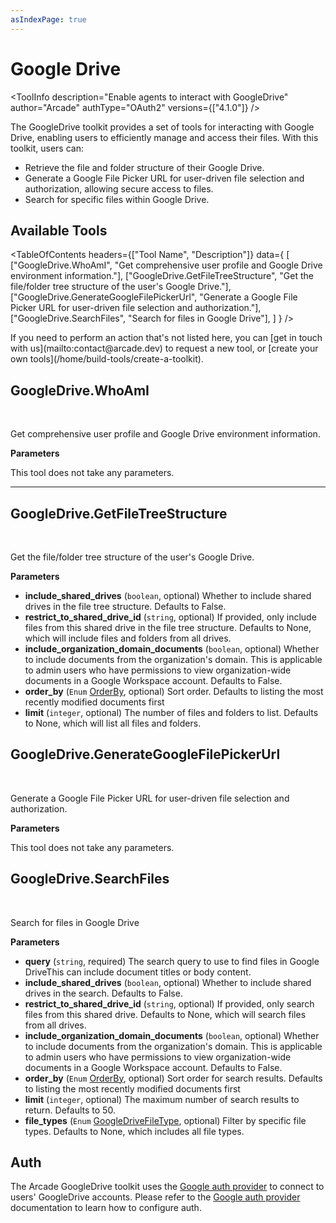 ```yaml
---
asIndexPage: true
---
```

# Google Drive


<ToolInfo
  description="Enable agents to interact with GoogleDrive"
  author="Arcade"
  authType="OAuth2"
  versions={["4.1.0"]}
/>

<Badges repo="arcadeai/arcade_google_drive" />

The GoogleDrive toolkit provides a set of tools for interacting with Google Drive, enabling users to efficiently manage and access their files. With this toolkit, users can:

- Retrieve the file and folder structure of their Google Drive.
- Generate a Google File Picker URL for user-driven file selection and authorization, allowing secure access to files.
- Search for specific files within Google Drive.

## Available Tools

<TableOfContents
  headers={["Tool Name", "Description"]}
  data={
    [
      ["GoogleDrive.WhoAmI", "Get comprehensive user profile and Google Drive environment information."],
      ["GoogleDrive.GetFileTreeStructure", "Get the file/folder tree structure of the user's Google Drive."],
      ["GoogleDrive.GenerateGoogleFilePickerUrl", "Generate a Google File Picker URL for user-driven file selection and authorization."],
      ["GoogleDrive.SearchFiles", "Search for files in Google Drive"],
    ]
  }
/>

<Callout>
  If you need to perform an action that's not listed here, you can [get in touch
  with us](mailto:contact@arcade.dev) to request a new tool, or [create your
  own tools](/home/build-tools/create-a-toolkit).
</Callout>

## GoogleDrive.WhoAmI

<br />
<TabbedCodeBlock
  tabs={[
    {
      label: "Call the Tool with User Authorization",
      content: {
        Python: ["/examples/integrations/toolkits/google_drive/who_am_i_example_call_tool.py"],
        JavaScript: ["/examples/integrations/toolkits/google_drive/who_am_i_example_call_tool.js"],
      },
    },
  ]}
/>

Get comprehensive user profile and Google Drive environment information.

**Parameters**

This tool does not take any parameters.

---

## GoogleDrive.GetFileTreeStructure

<br />
<TabbedCodeBlock
  tabs={[
    {
      label: "Call the Tool with User Authorization",
      content: {
        Python: ["/examples/integrations/toolkits/google_drive/get_file_tree_structure_example_call_tool.py"],
        JavaScript: ["/examples/integrations/toolkits/google_drive/get_file_tree_structure_example_call_tool.js"],
      },
    },
  ]}
/>

Get the file/folder tree structure of the user's Google Drive.

**Parameters**

- **include_shared_drives** (`boolean`, optional) Whether to include shared drives in the file tree structure. Defaults to False.
- **restrict_to_shared_drive_id** (`string`, optional) If provided, only include files from this shared drive in the file tree structure. Defaults to None, which will include files and folders from all drives.
- **include_organization_domain_documents** (`boolean`, optional) Whether to include documents from the organization's domain. This is applicable to admin users who have permissions to view organization-wide documents in a Google Workspace account. Defaults to False.
- **order_by** (`Enum` [OrderBy](/toolkits/productivity/google_drive/reference#OrderBy), optional) Sort order. Defaults to listing the most recently modified documents first
- **limit** (`integer`, optional) The number of files and folders to list. Defaults to None, which will list all files and folders.


## GoogleDrive.GenerateGoogleFilePickerUrl

<br />
<TabbedCodeBlock
  tabs={[
    {
      label: "Call the Tool with User Authorization",
      content: {
        Python: ["/examples/integrations/toolkits/google_drive/generate_google_file_picker_url_example_call_tool.py"],
        JavaScript: ["/examples/integrations/toolkits/google_drive/generate_google_file_picker_url_example_call_tool.js"],
      },
    },
  ]}
/>

Generate a Google File Picker URL for user-driven file selection and authorization.

**Parameters**

This tool does not take any parameters.

## GoogleDrive.SearchFiles

<br />
<TabbedCodeBlock
  tabs={[
    {
      label: "Call the Tool with User Authorization",
      content: {
        Python: ["/examples/integrations/toolkits/google_drive/search_files_example_call_tool.py"],
        JavaScript: ["/examples/integrations/toolkits/google_drive/search_files_example_call_tool.js"],
      },
    },
  ]}
/>

Search for files in Google Drive

**Parameters**

- **query** (`string`, required) The search query to use to find files in Google DriveThis can include document titles or body content.
- **include_shared_drives** (`boolean`, optional) Whether to include shared drives in the search. Defaults to False.
- **restrict_to_shared_drive_id** (`string`, optional) If provided, only search files from this shared drive. Defaults to None, which will search files from all drives.
- **include_organization_domain_documents** (`boolean`, optional) Whether to include documents from the organization's domain. This is applicable to admin users who have permissions to view organization-wide documents in a Google Workspace account. Defaults to False.
- **order_by** (`Enum` [OrderBy](/toolkits/productivity/google_drive/reference#OrderBy), optional) Sort order for search results. Defaults to listing the most recently modified documents first
- **limit** (`integer`, optional) The maximum number of search results to return. Defaults to 50.
- **file_types** (`Enum` [GoogleDriveFileType](/toolkits/productivity/google_drive/reference#GoogleDriveFileType), optional) Filter by specific file types. Defaults to None, which includes all file types.




## Auth

The Arcade GoogleDrive toolkit uses the [Google auth provider](/home/auth-providers/google) to connect to users' GoogleDrive accounts. Please refer to the [Google auth provider](/home/auth-providers/google) documentation to learn how to configure auth.

<ToolFooter pipPackageName="arcade_google_drive" />

